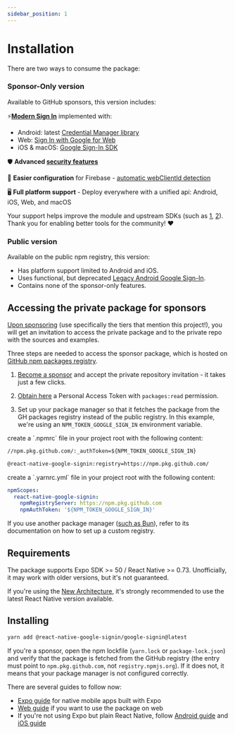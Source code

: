 ```yaml
---
sidebar_position: 1
---
```


# Installation

There are two ways to consume the package:

[//]: # '🌟'

### Sponsor-Only version

Available to GitHub sponsors, this version includes:

⚡️[**Modern Sign In**](/docs/one-tap) implemented with:

- Android: latest [Credential Manager library](https://developers.google.com/identity/android-credential-manager)
- Web: [Sign In with Google for Web](https://developers.google.com/identity/gsi/web/guides/features)
- iOS & macOS: [Google Sign-In SDK](https://developers.google.com/identity/sign-in/ios/start)

🛡️ **Advanced [security features](/docs/security)**

🔧 **Easier configuration** for Firebase - [automatic webClientId detection](one-tap#automatic-webclientid-detection)

🖥️ **Full platform support** - Deploy everywhere with a unified api: Android, iOS, Web, and macOS

Your support helps improve the module and upstream SDKs (such as [1](https://github.com/openid/AppAuth-iOS/pull/788), [2](https://github.com/google/GoogleSignIn-iOS/pull/402)). Thank you for enabling better tools for the community! ❤️

### Public version

Available on the public npm registry, this version:

- Has platform support limited to Android and iOS.
- Uses functional, but deprecated [Legacy Android Google Sign-In](https://web.archive.org/web/20240308064911/https://developers.google.com/identity/sign-in/android/start-integrating).
- Contains none of the sponsor-only features.

## Accessing the private package for sponsors

[Upon sponsoring](https://github.com/sponsors/vonovak) (use specifically the tiers that mention this project!), you will get an invitation to access the private package and to the private repo with the sources and examples.

Three steps are needed to access the sponsor package, which is hosted on [GitHub npm packages registry](https://docs.github.com/en/packages/working-with-a-github-packages-registry/working-with-the-npm-registry).

1. [Become a sponsor](https://github.com/sponsors/vonovak) and accept the private repository invitation - it takes just a few clicks.

2. [Obtain here](https://github.com/settings/tokens/new?description=react-native-google-sign-in&scopes=read:packages) a Personal Access Token with `packages:read` permission.

3. Set up your package manager so that it fetches the package from the GH packages registry instead of the public registry. In this example, we're using an `NPM_TOKEN_GOOGLE_SIGN_IN` environment variable.


<Tabs>
  <TabItem value="classic" label="npm / yarn v1">
    create a `.npmrc` file in your project root with the following content:

```txt title=".npmrc"
//npm.pkg.github.com/:_authToken=${NPM_TOKEN_GOOGLE_SIGN_IN}

@react-native-google-signin:registry=https://npm.pkg.github.com/
```

  </TabItem>

  <TabItem value="yarn v3+" label="yarn v3+">
    create a `.yarnrc.yml` file in your project root with the following content:

```yml title=".yarnrc.yml"
npmScopes:
  react-native-google-signin:
    npmRegistryServer: https://npm.pkg.github.com
    npmAuthToken: '${NPM_TOKEN_GOOGLE_SIGN_IN}'
```

  </TabItem>

</Tabs>

If you use another package manager ([such as Bun](https://bun.sh/docs/install/registries)), refer to its documentation on how to set up a custom registry.

## Requirements

The package supports Expo SDK >= 50 / React Native >= 0.73. Unofficially, it may work with older versions, but it's not guaranteed.

If you're using the [New Architecture](https://reactnative.dev/docs/new-architecture-intro), it's strongly recommended to use the latest React Native version available.

## Installing

```bash
yarn add @react-native-google-signin/google-signin@latest
```

If you're a sponsor, open the npm lockfile (`yarn.lock` or `package-lock.json`) and verify that the package is fetched from the GitHub registry (the entry must point to `npm.pkg.github.com`, not `registry.npmjs.org`). If it does not, it means that your package manager is not configured correctly.

There are several guides to follow now:

- [Expo guide](setting-up/expo) for native mobile apps built with Expo
- [Web guide](setting-up/web) if you want to use the package on web
- If you're not using Expo but plain React Native, follow [Android guide](setting-up/android) and [iOS guide](setting-up/ios)
